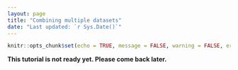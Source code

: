 ```yaml
---
layout: page
title: "Combining multiple datasets"
date: "Last updated: `r Sys.Date()`"
---
```


```r
knitr::opts_chunk$set(echo = TRUE, message = FALSE, warning = FALSE, error = FALSE)
```

**This tutorial is not ready yet. Please come back later.**

